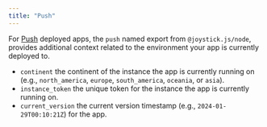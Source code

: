 ```yaml
---
title: "Push"
---
```



For [Push](https://cheatcode.co/push) deployed apps, the `push` named export from `@joystick.js/node`, provides additional context related to the environment your app is currently deployed to.

*   `continent` the continent of the instance the app is currently running on (e.g., `north_america`, `europe`, `south_america`, `oceania`, or `asia`).
*   `instance_token` the unique token for the instance the app is currently running on.
*   `current_version` the current version timestamp (e.g., `2024-01-29T00:10:21Z`) for the app.
